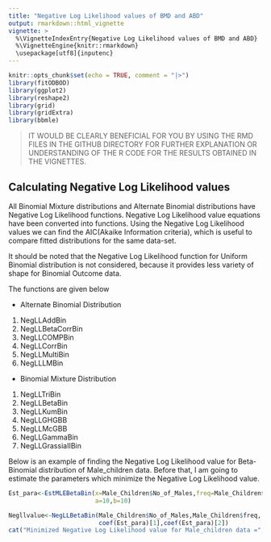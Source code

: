 ```yaml
---
title: "Negative Log Likelihood values of BMD and ABD"
output: rmarkdown::html_vignette
vignette: >
  %\VignetteIndexEntry{Negative Log Likelihood values of BMD and ABD}
  %\VignetteEngine{knitr::rmarkdown}
  \usepackage[utf8]{inputenc}
---
```


```r
knitr::opts_chunk$set(echo = TRUE, comment = "|>")
library(fitODBOD)
library(ggplot2)
library(reshape2)
library(grid)
library(gridExtra)
library(bbmle)
```

>IT WOULD BE CLEARLY BENEFICIAL FOR YOU BY USING THE RMD FILES IN THE GITHUB DIRECTORY FOR FURTHER EXPLANATION
OR UNDERSTANDING OF THE R CODE FOR THE RESULTS OBTAINED IN THE VIGNETTES. 

## Calculating Negative Log Likelihood values 

All Binomial Mixture distributions and Alternate Binomial distributions have Negative Log Likelihood functions. 
Negative Log Likelihood value equations have been converted into functions. Using the Negative Log Likelihood values
we can find the AIC(Akaike Information criteria), which is useful to compare fitted distributions for the
same data-set.

It should be noted that the Negative Log Likelihood function for Uniform Binomial distribution is not
considered, because it provides less variety of shape for Binomial Outcome data.

The functions are given below

* Alternate Binomial Distribution
1. NegLLAddBin
2. NegLLBetaCorrBin
3. NegLLCOMPBin
4. NegLLCorrBin
5. NegLLMultiBin
6. NegLLLMBin

* Binomial Mixture Distribution
1. NegLLTriBin 
2. NegLLBetaBin
3. NegLLKumBin
4. NegLLGHGBB
5. NegLLMcGBB
6. NegLLGammaBin
7. NegLLGrassiaIIBin

Below is an example of finding the Negative Log Likelihood value for Beta-Binomial distribution 
of Male_children data. Before that, I am going to estimate the parameters which minimize the 
Negative Log Likelihood value.

```r
Est_para<-EstMLEBetaBin(x=Male_Children$No_of_Males,freq=Male_Children$freq,
                        a=10,b=10)

Negllvalue<-NegLLBetaBin(Male_Children$No_of_Males,Male_Children$freq,
                         coef(Est_para)[1],coef(Est_para)[2])
cat("Minimized Negative Log Likelihood value for Male_children data =",Negllvalue)
```
